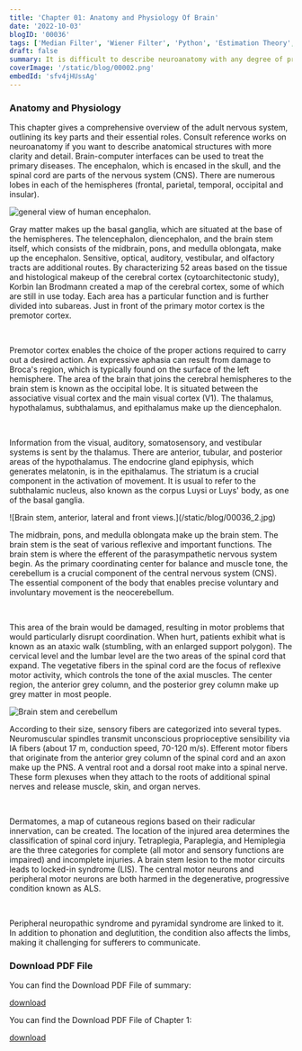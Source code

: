```yaml
---
title: 'Chapter 01: Anatomy and Physiology Of Brain'
date: '2022-10-03'
blogID: '00036'
tags: ['Median Filter', 'Wiener Filter', 'Python', 'Estimation Theory', 'Image Processing']
draft: false
summary: It is difficult to describe neuroanatomy with any degree of precision in just a few pages. This chapter’s authors hope that readers who are not already familiarized with anatomy will have understood the general structure of the nervous system and will have acquired its most important terms, thereby making it possible to understand the following chapters. The description provided here is partial by design, and has therefore left out important structures (such as the ventricular system), with an important role in pathology, but which have been deemed to fall outside the scope of this book. This being said, it is important for readers interested in a specific structure of the nervous system to consult reference works in neuroanatomy. Indeed, knowledge of neuroanatomy is necessary in order to understand how Brain–Computer Interfaces work, and sharing common neuroanatomical knowledge is important for the fruitful collaboration of actors from different fields.
coverImage: '/static/blog/00002.png'
embedId: 'sfv4jHUssAg'
---
```


<TOCInline toc={props.toc} exclude="Overview" toHeading={3} />

### Anatomy and Physiology

This chapter gives a comprehensive overview of the adult nervous system, outlining its key parts and their essential roles. Consult reference works on neuroanatomy if you want to describe anatomical structures with more clarity and detail. Brain-computer interfaces can be used to treat the primary diseases. The encephalon, which is encased in the skull, and the spinal cord are parts of the nervous system (CNS). There are numerous lobes in each of the hemispheres (frontal, parietal, temporal, occipital and insular).

<div className="m-auto py-2">

![general view of human encephalon.](/static/blog/00036_1.png)

</div>

Gray matter makes up the basal ganglia, which are situated at the base of the hemispheres. The telencephalon,
diencephalon, and the brain stem itself, which consists of the midbrain, pons, and medulla oblongata,
make up the encephalon. Sensitive, optical, auditory, vestibular, and olfactory tracts are additional
routes. By characterizing 52 areas based on the tissue and histological makeup of the cerebral cortex
(cytoarchitectonic study), Korbin Ian Brodmann created a map of the cerebral cortex, some of which are
still in use today. Each area has a particular function and is further divided into subareas. Just in
front of the primary motor cortex is the premotor cortex.

<br />

Premotor cortex enables the choice of the proper actions required to carry out a desired action. An expressive
aphasia can result from damage to Broca's region, which is typically found on the surface of the left
hemisphere. The area of the brain that joins the cerebral hemispheres to the brain stem is known as the
occipital lobe. It is situated between the associative visual cortex and the main visual cortex (V1).
The thalamus, hypothalamus, subthalamus, and epithalamus make up the diencephalon.

<br />

Information from the visual, auditory, somatosensory, and vestibular systems is sent by the thalamus.
There are anterior, tubular, and posterior areas of the hypothalamus. The endocrine gland epiphysis,
which generates melatonin, is in the epithalamus. The striatum is a crucial component in the activation
of movement. It is usual to refer to the subthalamic nucleus, also known as the corpus Luysi or Luys'
body, as one of the basal ganglia.

<div className="m-auto py-2">
  ![Brain stem, anterior, lateral and front views.](/static/blog/00036_2.jpg)
</div>

The midbrain, pons, and medulla oblongata make up the brain stem. The brain stem is the seat of various
reflexive and important functions. The brain stem is where the efferent of the parasympathetic nervous
system begin. As the primary coordinating center for balance and muscle tone, the cerebellum is a crucial
component of the central nervous system (CNS). The essential component of the body that enables precise
voluntary and involuntary movement is the neocerebellum.

<br />

This area of the brain would be damaged, resulting in motor problems that would particularly disrupt
coordination. When hurt, patients exhibit what is known as an ataxic walk (stumbling, with an enlarged
support polygon). The cervical level and the lumbar level are the two areas of the spinal cord that expand.
The vegetative fibers in the spinal cord are the focus of reflexive motor activity, which controls the
tone of the axial muscles. The center region, the anterior grey column, and the posterior grey column
make up grey matter in most people.

<div className="m-auto w-full sm:w-2/5">

![Brain stem and cerebellum](/static/blog/00036_3.png)

</div>

According to their size, sensory fibers are categorized into several types. Neuromuscular spindles transmit
unconscious proprioceptive sensibility via IA fibers (about 17 m, conduction speed, 70-120 m/s). Efferent
motor fibers that originate from the anterior grey column of the spinal cord and an axon make up the
PNS. A ventral root and a dorsal root make into a spinal nerve. These form plexuses when they attach
to the roots of additional spinal nerves and release muscle, skin, and organ nerves.

<br />

Dermatomes, a map of cutaneous regions based on their radicular innervation, can be created. The location
of the injured area determines the classification of spinal cord injury. Tetraplegia, Paraplegia, and
Hemiplegia are the three categories for complete (all motor and sensory functions are impaired) and incomplete
injuries. A brain stem lesion to the motor circuits leads to locked-in syndrome (LIS). The central motor
neurons and peripheral motor neurons are both harmed in the degenerative, progressive condition known
as ALS.

<br />

Peripheral neuropathic syndrome and pyramidal syndrome are linked to it. In addition to phonation and
deglutition, the condition also affects the limbs, making it challenging for sufferers to communicate.

### Download PDF File

You can find the Download PDF File of summary:

<a href="/static/blog/00036_1.pdf" download>
  download
</a>

You can find the Download PDF File of Chapter 1:

<a href="/static/blog/00036_2.pdf" download>
  download
</a>
